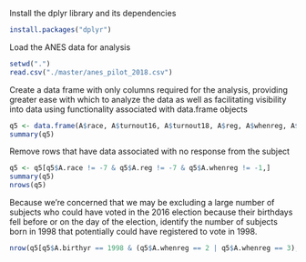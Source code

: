 Install the dplyr library and its dependencies
``` r
install.packages("dplyr")
```

Load the ANES data for analysis
``` r
setwd(".")
read.csv("./master/anes_pilot_2018.csv")
```

Create a data frame with only columns required for the analysis, providing greater ease with which to analyze the data as well as facilitating visibility into data using functionality associated with data.frame objects
``` r
q5 <- data.frame(A$race, A$turnout16, A$turnout18, A$reg, A$whenreg, A$birthyr)
summary(q5)
```

Remove rows that have data associated with no response from the subject
``` r
q5 <- q5[q5$A.race != -7 & q5$A.reg != -7 & q5$A.whenreg != -1,]
summary(q5)
nrows(q5)
```

Because we're concerned that we may be excluding a large number of subjects who could have voted in the 2016 election because their birthdays fell before or on the day of the election, identify the number of subjects born in 1998 that potentially could have registered to vote in 1998.
``` r
nrow(q5[q5$A.birthyr == 1998 & (q5$A.whenreg == 2 | q5$A.whenreg == 3),])
```